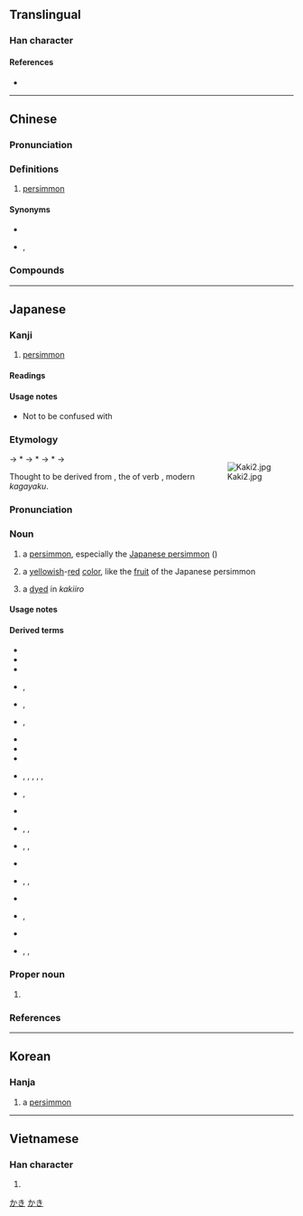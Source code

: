 {{also|杮|枾}}
{{character info/new}}
==Translingual==

===Han character===
{{Han char|rn=75|rad=木|as=05|sn=9|four=45927|canj=DYLB|ids=⿰木市}}

====References====
* {{Han ref|kx=0521.121|dkj=14681|hdz=21188.020|uh=67FF|ud=26623|bh=AC55|bd=44117}}

----

==Chinese==
{{zh-forms|alt=柹,枾,𣐈}}

===Pronunciation===
{{zh-pron
|m=shì
|c=ci5,ci5-2
|h=pfs=chhṳ
|md=kê
|mn=qz:khǐ/tw,xm,zz:khī/qz:sǐ/xm,zz:sī
|mn_note=khǐ/khī - vernacular; sǐ/sī - literary
|mc=
|oc=y
|ma=
|cat=n
}}

===Definitions===
{{zh-hanzi}}

# [[persimmon]]

====Synonyms====
* {{zh-l|柿子}}
* {{q|Min Nan}} {{zh-l|柿仔}}, {{zh-l|燈柿}}

===Compounds===
{{zh-der|椑柿|柿子椒|柿子|油柿|柿霜|柿餅|柿漆|蓋柿|西紅柿|柿鋪|柿子餅|燈柿|柿仔|洋柿子}}

----

==Japanese==

===Kanji===
{{ja-kanji|grade=c|rs=木05}}

# [[persimmon]]

====Readings====
{{ja-readings
|goon=じ
|kanon=し
|kun=かき-
}}

====Usage notes====
* Not to be confused with {{m|ja|杮|tr=kokera||[[wood chip]]s}}

===Etymology===
<div style="float:right;">
{{wp|lang=ja|カキノキ}}
{{wp|Persimmon}}
[[Image:Kaki2.jpg|thumb]]
</div>
{{ja-kanjitab|かき|yomi=k}}
{{IPAfont|/kakayaki/}} → *{{IPAchar|/kakyaki/}} → *{{IPAchar|/kakaki/}} → *{{IPAchar|/kakki/}} → {{IPAchar|/kaki/}}

Thought to be derived from {{m|ja|輝き|tr=kakayaki}}, the {{m|ja|連用形|tr=ren'yōkei||stem or continuative form}} of {{w|Early Modern Japanese}} verb {{m|ja|輝く|tr=kakayaku||to [[shine]] [[dazzle|dazzingly]]|pos=obsolete}}, modern ''kagayaku''. {{rfv-etymology|ja|sort=かき}}

===Pronunciation===
{{ja-pron|yomi=k|かき|acc=0|acc_ref=DJR,SMK2,NHK}}

===Noun===
{{ja-noun|かき|カキ}}

# a [[persimmon]], especially the [[Japanese persimmon]] (''{{l|mul|Diospyros kaki}}'')
# {{short for|lang=ja|柿色|tr=kakiiro}} a [[yellow]]ish-[[red]] [[color]], like the [[fruit]] of the Japanese persimmon
# a {{m|ja|布子|tr=nunoko||[[cotton]]-[[pad]]ed [[clothing]]}} [[dye]]d in ''kakiiro''
#: {{synonyms|ja|柿衣|tr=kakiso}}

====Usage notes====
{{U:ja:biology|カキ}}

====Derived terms====
{{der-top}}
* {{ja-r|柿色|かき.いろ}}
* {{ja-r|柿 団扇|かき うちわ}}
* {{ja-r|柿%衣|かき%ごろも}}
* {{ja-r|柿%衣|かき%そ|rom=-}}, {{ja-r|柿%麻|かき%そ}}
* {{ja-r|柿染|かきぞめ|rom=-}}, {{ja-r|柿%染め|かき%ぞめ}}
* {{ja-r|柿糕|かきづき|rom=-}}, {{ja-r|柿餻|かきづき}}
* {{ja-r|柿%膾|かき%-なます}}
* {{ja-r|柿 羊羹|かき ようかん}}
* {{ja-r|甘柿|あまがき}}
* {{ja-r|淡し柿|あわしがき|rom=-}}, {{ja-r|醂し柿|あわしがき}}, {{ja-r|淡せ柿|あわせがき|rom=-}}, {{ja-r|醂せ柿|あわせがき|rom=-}}, {{ja-r|合せ柿|あわせがき|rom=-}}, {{ja-r|合わせ柿|あわせがき}}
* {{ja-r|合%柿|^あわせ%がき}}, {{ja-r|柿売|^かきうり}}
* {{ja-r|枝柿|えだがき}}
* {{ja-r|御所%柿|ごしょ%-がき|rom=-}}, {{ja-r|五所%柿|ごしょ%-がき}}, {{ja-r|大和%柿|^やまと%-がき}}
* {{ja-r|信濃%柿|^シナノ%-ガキ}}, {{ja-r|猿柿|サルガキ}}, {{ja-r|葡%萄%柿|ブ%ドウ%-ガキ}}
* {{ja-r|白柿|しろがき}}
* {{ja-r|吊るし柿|つるしがき}}, {{ja-r|釣柿|つりがき|rom=-}}, {{ja-r|釣り柿|つりがき}}
* {{ja-r|似%柿|にたり%がき}}
* {{ja-r|燻%柿|ふすべ%がき|rom=-}}, {{ja-r|燻べ柿|ふすべがき}}
* {{ja-r|筆柿|ふでかき}}
* {{ja-r|干し柿|ほしがき|rom=-}}, {{ja-r|干柿|ほしがき|rom=-}}, {{ja-r|乾し柿|ほしがき}}
{{der-bottom}}

===Proper noun===
{{ja-pos|proper|かき}}

# {{surname|lang=ja|A=a|sort=かき}}

===References===
<references/>

[[Category:Japanese basic words|かき]]
[[Category:ja:Fruits|かき]]

----

==Korean==

===Hanja===
{{ko-hanja|hangeul=시|eumhun=|rv=si|mr=si|y=si}}

# a [[persimmon]]

----

==Vietnamese==

===Han character===
{{vi-hantu|thị|rs=木05}}

# {{defn|lang=vi|sort=木05}}